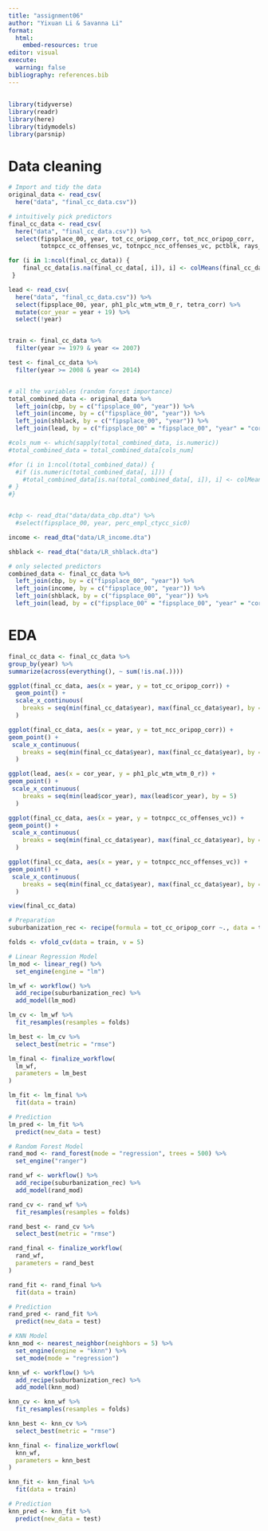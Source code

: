 ```yaml
---
title: "assignment06"
author: "Yixuan Li & Savanna Li"
format: 
  html:
    embed-resources: true
editor: visual
execute:
  warning: false
bibliography: references.bib
---
```


## 

```r
library(tidyverse)
library(readr)
library(here)
library(tidymodels)
library(parsnip)
```

# **Data cleaning**

```r
# Import and tidy the data
original_data <- read_csv(
  here("data", "final_cc_data.csv"))

# intuitively pick predictors
final_cc_data <- read_csv(
  here("data", "final_cc_data.csv")) %>%
  select(fipsplace_00, year, tot_cc_oripop_corr, tot_ncc_oripop_corr,
         totnpcc_cc_offenses_vc, totnpcc_ncc_offenses_vc, pctblk, rays_planc, racc)

for (i in 1:ncol(final_cc_data)) {
    final_cc_data[is.na(final_cc_data[, i]), i] <- colMeans(final_cc_data[, i], na.rm = TRUE)
 }

lead <- read_csv(
  here("data", "final_cc_data.csv")) %>%
  select(fipsplace_00, year, ph1_plc_wtm_wtm_0_r, tetra_corr) %>%
  mutate(cor_year = year + 19) %>%
  select(!year)


train <- final_cc_data %>%
  filter(year >= 1979 & year <= 2007)

test <- final_cc_data %>%
  filter(year >= 2008 & year <= 2014)



```

```r

# all the variables (random forest importance)
total_combined_data <- original_data %>%
  left_join(cbp, by = c("fipsplace_00", "year")) %>%
  left_join(income, by = c("fipsplace_00", "year")) %>%
  left_join(shblack, by = c("fipsplace_00", "year")) %>%
  left_join(lead, by = c("fipsplace_00" = "fipsplace_00", "year" = "cor_year"))

#cols_num <- which(sapply(total_combined_data, is.numeric))  
#total_combined_data = total_combined_data[cols_num]

#for (i in 1:ncol(total_combined_data)) {
  #if (is.numeric(total_combined_data[, i])) {
    #total_combined_data[is.na(total_combined_data[, i]), i] <- colMeans(total_combined_data[, i], na.rm = TRUE)
# }
#}


#cbp <- read_dta("data/data_cbp.dta") %>%
  #select(fipsplace_00, year, perc_empl_ctycc_sic0)

income <- read_dta("data/LR_income.dta")

shblack <- read_dta("data/LR_shblack.dta")

# only selected predictors
combined_data <- final_cc_data %>%
  left_join(cbp, by = c("fipsplace_00", "year")) %>%
  left_join(income, by = c("fipsplace_00", "year")) %>%
  left_join(shblack, by = c("fipsplace_00", "year")) %>%
  left_join(lead, by = c("fipsplace_00" = "fipsplace_00", "year" = "cor_year"))

```

# **EDA**

```r



final_cc_data <- final_cc_data %>%
group_by(year) %>%
summarize(across(everything(), ~ sum(!is.na(.))))

ggplot(final_cc_data, aes(x = year, y = tot_cc_oripop_corr)) +
  geom_point() +
  scale_x_continuous(
    breaks = seq(min(final_cc_data$year), max(final_cc_data$year), by = 5)
  ) 

ggplot(final_cc_data, aes(x = year, y = tot_ncc_oripop_corr)) +
geom_point() +
 scale_x_continuous(
    breaks = seq(min(final_cc_data$year), max(final_cc_data$year), by = 5)
  ) 

ggplot(lead, aes(x = cor_year, y = ph1_plc_wtm_wtm_0_r)) +
geom_point() +
 scale_x_continuous(
    breaks = seq(min(lead$cor_year), max(lead$cor_year), by = 5)
  ) 

ggplot(final_cc_data, aes(x = year, y = totnpcc_cc_offenses_vc)) +
geom_point() +
 scale_x_continuous(
    breaks = seq(min(final_cc_data$year), max(final_cc_data$year), by = 5)
  ) 

ggplot(final_cc_data, aes(x = year, y = totnpcc_ncc_offenses_vc)) +
geom_point() +
 scale_x_continuous(
    breaks = seq(min(final_cc_data$year), max(final_cc_data$year), by = 5)
  ) 


```

```r
view(final_cc_data)
```

```r
# Preparation
suburbanization_rec <- recipe(formula = tot_cc_oripop_corr ~., data = train)

folds <- vfold_cv(data = train, v = 5)
```

```r
# Linear Regression Model
lm_mod <- linear_reg() %>%
  set_engine(engine = "lm")

lm_wf <- workflow() %>%
  add_recipe(suburbanization_rec) %>%
  add_model(lm_mod)

lm_cv <- lm_wf %>%
  fit_resamples(resamples = folds)

lm_best <- lm_cv %>%
  select_best(metric = "rmse")

lm_final <- finalize_workflow(
  lm_wf,
  parameters = lm_best
)

lm_fit <- lm_final %>%
  fit(data = train)

# Prediction
lm_pred <- lm_fit %>%
  predict(new_data = test)


```

```r
# Random Forest Model
rand_mod <- rand_forest(mode = "regression", trees = 500) %>%
  set_engine("ranger")

rand_wf <- workflow() %>%
  add_recipe(suburbanization_rec) %>%
  add_model(rand_mod)

rand_cv <- rand_wf %>%
  fit_resamples(resamples = folds)

rand_best <- rand_cv %>%
  select_best(metric = "rmse")

rand_final <- finalize_workflow(
  rand_wf,
  parameters = rand_best
)

rand_fit <- rand_final %>%
  fit(data = train)

# Prediction
rand_pred <- rand_fit %>%
  predict(new_data = test)
```

```r
# KNN Model
knn_mod <- nearest_neighbor(neighbors = 5) %>%
  set_engine(engine = "kknn") %>%
  set_mode(mode = "regression")

knn_wf <- workflow() %>%
  add_recipe(suburbanization_rec) %>%
  add_model(knn_mod)

knn_cv <- knn_wf %>%
  fit_resamples(resamples = folds)

knn_best <- knn_cv %>%
  select_best(metric = "rmse")

knn_final <- finalize_workflow(
  knn_wf,
  parameters = knn_best
)

knn_fit <- knn_final %>%
  fit(data = train)

# Prediction
knn_pred <- knn_fit %>%
  predict(new_data = test)
```
